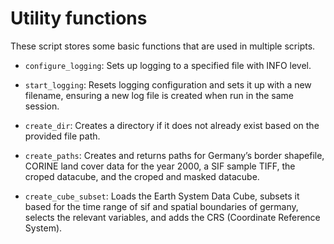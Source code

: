# Utility functions {#sec-utils .unnumbered}

These script stores some basic functions that are used in multiple scripts.

- `configure_logging`: Sets up logging to a specified file with INFO level.
  
- `start_logging`: Resets logging configuration and sets it up with a new filename, ensuring a new log file is created when run in the same session.
  
- `create_dir`: Creates a directory if it does not already exist based on the provided file path.
  
- `create_paths`: Creates and returns paths for Germany's border shapefile, CORINE land cover data for the year 2000, a SIF sample TIFF, the croped datacube, and the croped and masked datacube.
  
- `create_cube_subset`: Loads the Earth System Data Cube, subsets it based for the time range of sif and spatial boundaries of germany, selects the relevant variables, and adds the CRS (Coordinate Reference System).



```.python
```